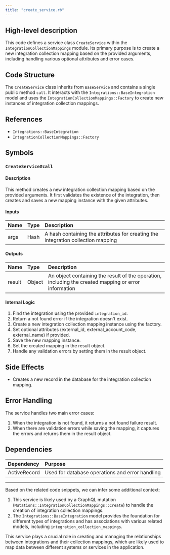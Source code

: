 ```yaml
---
title: "create_service.rb"
---
```


## High-level description
This code defines a service class `CreateService` within the `IntegrationCollectionMappings` module. Its primary purpose is to create a new integration collection mapping based on the provided arguments, including handling various optional attributes and error cases.

## Code Structure
The `CreateService` class inherits from `BaseService` and contains a single public method `call`. It interacts with the `Integrations::BaseIntegration` model and uses the `IntegrationCollectionMappings::Factory` to create new instances of integration collection mappings.

## References
- `Integrations::BaseIntegration`
- `IntegrationCollectionMappings::Factory`

## Symbols

### `CreateService#call`
#### Description
This method creates a new integration collection mapping based on the provided arguments. It first validates the existence of the integration, then creates and saves a new mapping instance with the given attributes.

#### Inputs
| Name | Type | Description |
|:-----|:-----|:------------|
| args | Hash | A hash containing the attributes for creating the integration collection mapping |

#### Outputs
| Name | Type | Description |
|:-----|:-----|:------------|
| result | Object | An object containing the result of the operation, including the created mapping or error information |

#### Internal Logic
1. Find the integration using the provided `integration_id`.
2. Return a not found error if the integration doesn't exist.
3. Create a new integration collection mapping instance using the factory.
4. Set optional attributes (external_id, external_account_code, external_name) if provided.
5. Save the new mapping instance.
6. Set the created mapping in the result object.
7. Handle any validation errors by setting them in the result object.

## Side Effects
- Creates a new record in the database for the integration collection mapping.

## Error Handling
The service handles two main error cases:
1. When the integration is not found, it returns a not found failure result.
2. When there are validation errors while saving the mapping, it captures the errors and returns them in the result object.

## Dependencies
| Dependency | Purpose |
|:-----------|:--------|
| ActiveRecord | Used for database operations and error handling |

---

Based on the related code snippets, we can infer some additional context:

1. This service is likely used by a GraphQL mutation (`Mutations::IntegrationCollectionMappings::Create`) to handle the creation of integration collection mappings.
2. The `Integrations::BaseIntegration` model provides the foundation for different types of integrations and has associations with various related models, including `integration_collection_mappings`.

This service plays a crucial role in creating and managing the relationships between integrations and their collection mappings, which are likely used to map data between different systems or services in the application.